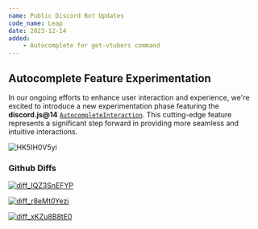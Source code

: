 ```yaml
---
name: Public Discord Bot Updates
code_name: Leap
date: 2023-12-14
added:
    - Autocomplete for get-vtubers command
---
```



## Autocomplete Feature Experimentation

In our ongoing efforts to enhance user interaction and experience, we're excited to introduce a new experimentation phase featuring the **discord.js@14** [`AutocompleteInteraction`](https://old.discordjs.dev/#/docs/discord.js/14.14.1/class/AutocompleteInteraction).
This cutting-edge feature represents a significant step forward in providing more seamless and intuitive interactions.

![HK5IH0V5yi](https://vtubers.wiki/static/changelog/503d5d22-8aff-4388-bfc1-549ec1e28f67.gif)

<Alert type="info" message="You can invite the Discord Bot! <a style='color: white;' href='https://vtubers.wiki/bot'>vtubers.wiki/bot<a/>" includeCloseButton={false} />

### Github Diffs

<a href="https://github.com/vtuberwiki/Public-Bot/commit/2ecc1faccea60c3d74788739e42398230686bf9e">

![diff_IQZ3SnEFYP](https://vtubers.wiki/static/changelog/diff_IQZ3SnEFYP.png)

![diff_r8eMt0Yezi](https://vtubers.wiki/static/changelog/diff_r8eMt0Yezi.png)

![diff_xKZu8B8tE0](https://vtubers.wiki/static/changelog/diff_xKZu8B8tE0.png)

</a>


